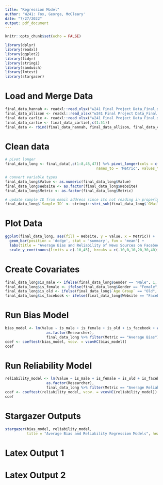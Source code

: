 ```yaml
---
title: "Regression Model"
author: 'W241: Fox, George, McCleary'
date: "7/27/2022"
output: pdf_document
---
```


```r
knitr::opts_chunk$set(echo = FALSE)
```

```r
library(dplyr)
library(readxl)
library(ggplot2)
library(tidyr)
library(stringi)
library(sandwich)
library(lmtest)
library(stargazer)
```

# Load and Merge Data
```r
final_data_hannah <- readxl::read_xlsx("w241 Final Project Data_Final.xlsx", sheet = 2, n_max = 85)
final_data_allison <- readxl::read_xlsx("w241 Final Project Data_Final.xlsx", sheet = 3, n_max = 85)
final_data_carlie <- readxl::read_xlsx("w241 Final Project Data_Final.xlsx", sheet = 4, n_max = 85)
final_data_carlie <- final_data_carlie[,c(1:51)]
final_data <- rbind(final_data_hannah, final_data_allison, final_data_carlie)
```


# Clean data
```r
# pivot longer
final_data_long <- final_data[,c(1:8,45,47)] %>% pivot_longer(cols = c(`Average Bias`, `Average Reliability`), 
                                          names_to = 'Metric', values_to = 'Value')

# convert variable types
final_data_long$Value <- as.numeric(final_data_long$Value)
final_data_long$Website <- as.factor(final_data_long$Website)
final_data_long$Metric <- as.factor(final_data_long$Metric)

# update sample ID from email address since its not reading in properly
final_data_long$`Sample ID` <- stringi::stri_sub(final_data_long$`GMail Address`, 18, 20)
```

# Plot Data
```r
ggplot(final_data_long, aes(fill = Website, y = Value, x = Metric)) + 
  geom_bar(position = 'dodge', stat = 'summary', fun = 'mean') + 
  labs(title = "Average Bias and Reliability of News Sources on Facebook and Youtube") +
  scale_y_continuous(limits = c(-10,45), breaks = c(-10,0,10,20,30,40))
```

# Create Covariates
```r
final_data_long$is_male <- ifelse(final_data_long$Gender == "Male", 1, 0)
final_data_long$is_female <- ifelse(final_data_long$Gender == "Female", 1, 0)
final_data_long$is_old <- ifelse(final_data_long$`Age Group` == "Old", 1, 0)
final_data_long$is_facebook <- ifelse(final_data_long$Website == "Facebook", 1, 0)
```


# Run Bias Model
```r
bias_model <- lm(Value ~ is_male + is_female + is_old + is_facebook + as.factor(`Due Date`) +
                   as.factor(Researcher), 
                   final_data_long %>% filter(Metric == "Average Bias"))
coef <- coeftest(bias_model, vcov. = vcovHC(bias_model))
coef
```


# Run Reliability Model
```r
reliability_model <- lm(Value ~ is_male + is_female + is_old + is_facebook + as.factor(`Due Date`) +
                   as.factor(Researcher), 
                   final_data_long %>% filter(Metric == "Average Reliability"))
coef <- coeftest(reliability_model, vcov. = vcovHC(reliability_model))
coef
```

# Stargazer Outputs
```r
stargazer(bias_model, reliability_model, 
          title = "Average Bias and Reliability Regression Models", header = FALSE)
```

# Latex Output 1

\begin{table}[!htbp] \centering 
  \caption{Average Bias and Reliability Regression Models} 
  \label{} 
\begin{tabular}{@{\extracolsep{5pt}}lcc} 
\\[-1.8ex]\hline 
\hline \\[-1.8ex] 
 & \multicolumn{2}{c}{\textit{Dependent variable:}} \\ 
\cline{2-3} 
\\[-1.8ex] & \multicolumn{2}{c}{Value} \\ 
\\[-1.8ex] & (Bias) & (Reliability)\\ 
\hline \\[-1.8ex] 
 is\_male & 0.328 & $-$0.355$^{*}$ \\ 
  & (0.286) & (0.182) \\ 
  & & \\ 
 is\_female & 0.157 & $-$0.265 \\ 
  & (0.288) & (0.183) \\ 
  & & \\ 
 is\_old & $-$0.200 & 0.150 \\ 
  & (0.233) & (0.148) \\ 
  & & \\ 
 is\_facebook & $-$1.703$^{***}$ & $-$0.390$^{**}$ \\ 
  & (0.244) & (0.155) \\ 
  & & \\ 
 Constant & $-$3.927$^{***}$ & 44.313$^{***}$ \\ 
  & (0.412) & (0.262) \\ 
  & & \\ 
\hline \\[-1.8ex] 
Observations & 200 & 200 \\ 
R$^{2}$ & 0.299 & 0.135 \\ 
Adjusted R$^{2}$ & 0.254 & 0.079 \\ 
Residual Std. Error (df = 187) & 1.641 & 1.043 \\ 
F Statistic (df = 12; 187) & 6.645$^{***}$ & 2.427$^{***}$ \\ 
\hline 
\hline \\[-1.8ex] 
\textit{Note:}  & \multicolumn{2}{r}{$^{*}$p$<$0.1; $^{**}$p$<$0.05; $^{***}$p$<$0.01} \\ 
\end{tabular} 
\end{table} 

# Latex Output 2

\begin{table}[!htbp] \centering 
  \caption{Average Bias and Reliability Regression Models} 
  \label{} 
\begin{tabular}{@{\extracolsep{5pt}}lcc} 
\\[-1.8ex]\hline 
\hline \\[-1.8ex] 
 & \multicolumn{2}{c}{\textit{Dependent variable:}} \\ 
\cline{2-3} 
\\[-1.8ex] & \multicolumn{2}{c}{Value} \\ 
\\[-1.8ex] & (Bias) & (Reliability)\\ 
\hline \\[-1.8ex] 
 as.factor(`Due Date`)2022-06-19 & 0.221 & 0.179 \\ 
  & (0.417) & (0.265) \\ 
  & & \\ 
 as.factor(`Due Date`)2022-06-26 & 1.145$^{***}$ & 0.336 \\ 
  & (0.433) & (0.275) \\ 
  & & \\ 
 as.factor(`Due Date`)2022-07-03 & 0.610 & 0.188 \\ 
  & (0.417) & (0.265) \\ 
  & & \\ 
 as.factor(`Due Date`)2022-07-10 & 1.055$^{**}$ & 0.567$^{**}$ \\ 
  & (0.439) & (0.279) \\ 
  & & \\ 
 as.factor(`Due Date`)2022-07-17 & 1.481$^{***}$ & 0.453$^{*}$ \\ 
  & (0.421) & (0.268) \\ 
  & & \\ 
 as.factor(`Due Date`)2022-07-24 & 1.370$^{***}$ & 0.117 \\ 
  & (0.450) & (0.286) \\ 
  & & \\ 
 as.factor(Researcher)Carlie McCleary & 0.134 & $-$0.511$^{***}$ \\ 
  & (0.289) & (0.184) \\ 
  & & \\ 
 as.factor(Researcher)Hannah George & $-$0.041 & 0.079 \\ 
  & (0.281) & (0.179) \\ 
  & & \\ 
 Constant & $-$3.927$^{***}$ & 44.313$^{***}$ \\ 
  & (0.412) & (0.262) \\ 
  & & \\ 
\hline \\[-1.8ex] 
Observations & 200 & 200 \\ 
R$^{2}$ & 0.299 & 0.135 \\ 
Adjusted R$^{2}$ & 0.254 & 0.079 \\ 
Residual Std. Error (df = 187) & 1.641 & 1.043 \\ 
F Statistic (df = 12; 187) & 6.645$^{***}$ & 2.427$^{***}$ \\ 
\hline 
\hline \\[-1.8ex] 
\textit{Note:}  & \multicolumn{2}{r}{$^{*}$p$<$0.1; $^{**}$p$<$0.05; $^{***}$p$<$0.01} \\ 
\end{tabular} 
\end{table} 